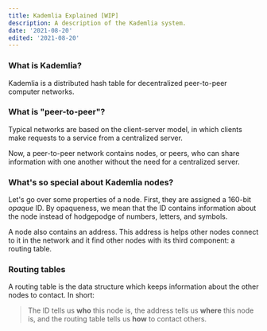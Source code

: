 ```yaml
---
title: Kademlia Explained [WIP]
description: A description of the Kademlia system.
date: '2021-08-20'
edited: '2021-08-20' 
---
```


### What is Kademlia?

Kademlia is a distributed hash table for decentralized peer-to-peer computer networks.

### What is "peer-to-peer"?

Typical networks are based on the client-server model, in which clients make
requests to a service from a centralized server.

Now, a peer-to-peer network contains nodes, or peers, who can share information with 
one another without the need for a centralized server. 

### What's so special about Kademlia nodes?

Let's go over some properties of a node. 
First, they are assigned a 160-bit *opaque* ID. By opaqueness, we mean that
the ID contains information about the node instead of hodgepodge of numbers, 
letters, and symbols.

A node also contains an address. This address is helps other nodes connect
to it in the network and it find other nodes with its third component: 
a routing table.

### Routing tables

A routing table is the data structure which keeps information about
the other nodes to contact. In short:

> The ID tells us **who** this node is,
 the address tells us **where** this node is,
 and the routing table tells us **how** to contact others.




